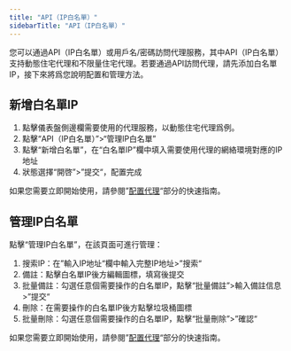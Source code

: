 ```yaml
---
title: "API（IP白名單）"
sidebarTitle: "API（IP白名單）"
---
```


您可以通過API（IP白名單）或用戶名/密碼訪問代理服務，其中API（IP白名單）支持動態住宅代理和不限量住宅代理。若要通過API訪問代理，請先添加白名單IP，接下來將爲您說明配置和管理方法。

## 新增白名單IP

1. 點擊儀表盤側邊欄需要使用的代理服務，以動態住宅代理爲例。
2. 點擊“API（IP白名單）”\>“管理IP白名單”
3. 點擊“新增白名單”，在“白名單IP”欄中填入需要使用代理的網絡環境對應的IP地址
4. 狀態選擇“開啓”\>”提交“，配置完成

如果您需要立即開始使用，請參閱”[配置代理](/zh/configure-proxies/rotating-residential-proxy)“部分的快速指南。

## 管理IP白名單

點擊“管理IP白名單”，在該頁面可進行管理：

1. 搜索IP：在”輸入IP地址“欄中輸入完整IP地址\>”搜索“
2. 備註：點擊白名單IP後方編輯圖標，填寫後提交
3. 批量備註：勾選任意個需要操作的白名單IP，點擊“批量備註”\>輸入備註信息\>”提交“
4. 刪除：在需要操作的白名單IP後方點擊垃圾桶圖標
5. 批量刪除：勾選任意個需要操作的白名單IP，點擊“批量刪除”\>”確認“

如果您需要立即開始使用，請參閱”[配置代理](/zh/configure-proxies/rotating-residential-proxy)“部分的快速指南。